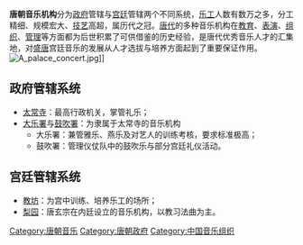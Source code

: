 {{multiple issues|
{{Tone|time=2011-11-17T04:06:53+00:00}}
{{Unreferenced|time=2011-11-17T04:06:53+00:00}}
}}
'''唐朝音乐机构'''分为[[政府|政府]]管辖与[[宫廷|宫廷]]管辖两个不同系统，[[乐工|乐工]]人数有数万之多，分工精细、规模宏大、[[技艺|技艺]]高超，属历代之冠。[[唐代|唐代]]的多种音乐机构在[[教育|教育]]、[[表演|表演]]、[[组织|组织]]、[[管理|管理]]等方面都为后世积累了可供借鉴的历史经验，是唐代优秀音乐人才的汇集地，对[[盛唐|盛唐]]宫廷音乐的发展从人才选拔与培养方面起到了重要保证作用。
[[File:A_palace_concert.jpg|thumb]]]]

==政府管辖系统==
* [[太常寺|太常寺]]：最高行政机关，掌管礼乐；
* [[大乐署|大乐署]]与[[鼓吹署|鼓吹署]]：为隶属于太常寺的音乐机构
** 大乐署：兼管雅乐、燕乐及对艺人的训练考核，要求标准极高；
** 鼓吹署：管理仪仗队中的鼓吹乐与部分宫廷礼仪活动。

==宫廷管辖系统==
* [[教坊|教坊]]：为宫中训练、培养乐工的场所；
* [[梨园|梨园]]：唐玄宗在内廷设立的音乐机构，以教习法曲为主。

[[Category:唐朝音乐|Category:唐朝音乐]]
[[Category:唐朝政府|Category:唐朝政府]]
[[Category:中国音乐组织|Category:中国音乐组织]]